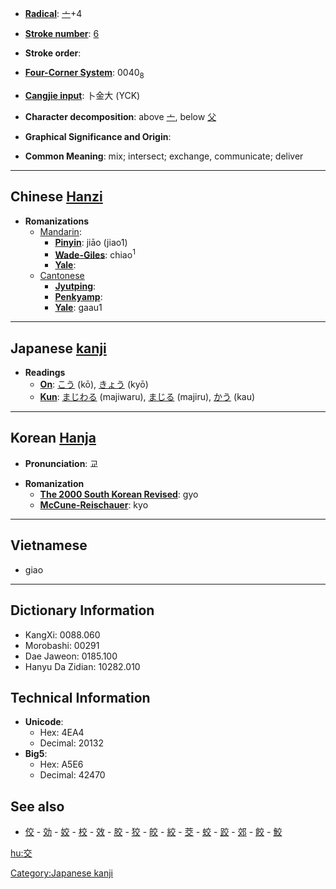 * '''[[Wiktionary:Chinese radical index| Radical]]''': [[Wiktionary:Chinese radical index 亠|亠]]+4

* '''[[Wiktionary:Chinese total strokes index|Stroke number]]''': [[Wiktionary:Chinese total strokes index 6|6]]

* '''Stroke order''': 

* '''[[Wiktionary:Chinese four corner index|Four-Corner System]]''': 0040<sub>8</sub>

* '''[[Wiktionary:Chinese Cangjie index|Cangjie input]]''': 卜金大 (YCK)

* '''Character decomposition''': above [[亠]], below [[父]]

* '''Graphical Significance and Origin''': 

* '''Common Meaning''': mix; intersect; exchange, communicate; deliver

----

== Chinese [[Hanzi]] ==

* '''Romanizations'''
** [[Mandarin]]:
*** '''[[Pinyin]]''': jiāo (jiao1)
*** '''[[Wade-Giles]]''': chiao<sup>1</sup>
*** '''[[Yale]]''': 
**[[Cantonese]]
***'''[[Jyutping]]''':
***'''[[Penkyamp]]''': 
***'''[[Yale]]''': gaau1


----

== Japanese [[kanji]] ==

* '''Readings'''
** '''[[On]]''': [[こう]] (kō), [[きょう]] (kyō)
** '''[[Kun]]''': [[まじわる]] (majiwaru), [[まじる]] (majiru), [[かう]] (kau)


----

== Korean [[Hanja]] ==

* '''Pronunciation''': 교

* '''Romanization'''
** '''[[The 2000 South Korean Revised Romanization|The 2000 South Korean Revised]]''': gyo
** '''[[McCune-Reischauer]]''': kyo

----
==Vietnamese==
* giao

----

== Dictionary Information ==

* KangXi: 0088.060
* Morobashi: 00291
* Dae Jaweon: 0185.100
* Hanyu Da Zidian: 10282.010

== Technical Information ==

* '''Unicode''':
** Hex: 4EA4
** Decimal: 20132
* '''Big5''':
** Hex: A5E6
** Decimal: 42470

==See also==
*[[佼]] - [[効]] - [[姣]] - [[校]] - [[效]] - [[胶]] - [[狡]] - [[皎]] - [[絞]] - [[茭]] - [[蛟]] - [[跤]] - [[郊]] - [[餃]] - [[鮫]]

[[Category:Japanese kanji]]
[[hu:交]]